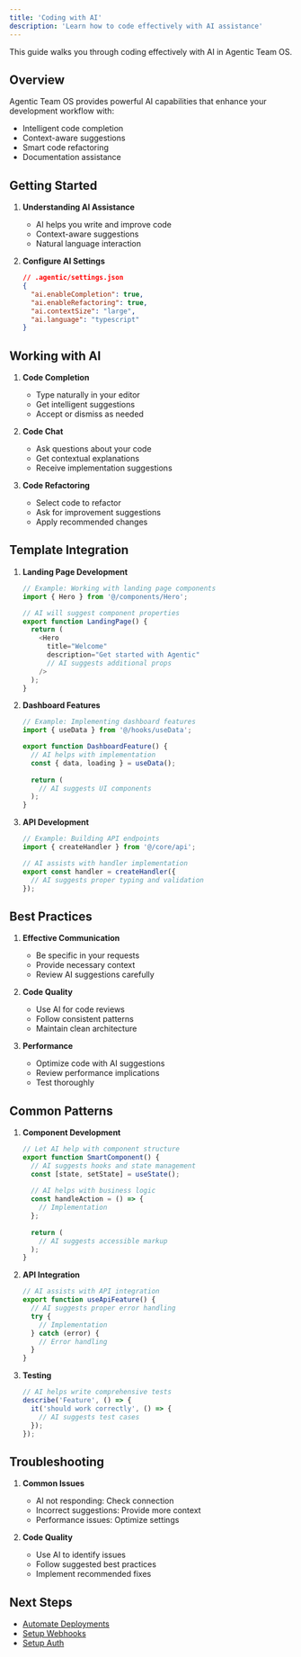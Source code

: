 ```yaml
---
title: 'Coding with AI'
description: 'Learn how to code effectively with AI assistance'
---
```


This guide walks you through coding effectively with AI in Agentic Team OS.

## Overview

Agentic Team OS provides powerful AI capabilities that enhance your development workflow with:
- Intelligent code completion
- Context-aware suggestions
- Smart code refactoring
- Documentation assistance

## Getting Started

1. **Understanding AI Assistance**
   - AI helps you write and improve code
   - Context-aware suggestions
   - Natural language interaction

2. **Configure AI Settings**
   ```json
   // .agentic/settings.json
   {
     "ai.enableCompletion": true,
     "ai.enableRefactoring": true,
     "ai.contextSize": "large",
     "ai.language": "typescript"
   }
   ```

## Working with AI

1. **Code Completion**
   - Type naturally in your editor
   - Get intelligent suggestions
   - Accept or dismiss as needed

2. **Code Chat**
   - Ask questions about your code
   - Get contextual explanations
   - Receive implementation suggestions

3. **Code Refactoring**
   - Select code to refactor
   - Ask for improvement suggestions
   - Apply recommended changes

## Template Integration

1. **Landing Page Development**
   ```typescript
   // Example: Working with landing page components
   import { Hero } from '@/components/Hero';
   
   // AI will suggest component properties
   export function LandingPage() {
     return (
       <Hero
         title="Welcome"
         description="Get started with Agentic"
         // AI suggests additional props
       />
     );
   }
   ```

2. **Dashboard Features**
   ```typescript
   // Example: Implementing dashboard features
   import { useData } from '@/hooks/useData';
   
   export function DashboardFeature() {
     // AI helps with implementation
     const { data, loading } = useData();
     
     return (
       // AI suggests UI components
     );
   }
   ```

3. **API Development**
   ```typescript
   // Example: Building API endpoints
   import { createHandler } from '@/core/api';
   
   // AI assists with handler implementation
   export const handler = createHandler({
     // AI suggests proper typing and validation
   });
   ```

## Best Practices

1. **Effective Communication**
   - Be specific in your requests
   - Provide necessary context
   - Review AI suggestions carefully

2. **Code Quality**
   - Use AI for code reviews
   - Follow consistent patterns
   - Maintain clean architecture

3. **Performance**
   - Optimize code with AI suggestions
   - Review performance implications
   - Test thoroughly

## Common Patterns

1. **Component Development**
   ```typescript
   // Let AI help with component structure
   export function SmartComponent() {
     // AI suggests hooks and state management
     const [state, setState] = useState();
     
     // AI helps with business logic
     const handleAction = () => {
       // Implementation
     };
     
     return (
       // AI suggests accessible markup
     );
   }
   ```

2. **API Integration**
   ```typescript
   // AI assists with API integration
   export function useApiFeature() {
     // AI suggests proper error handling
     try {
       // Implementation
     } catch (error) {
       // Error handling
     }
   }
   ```

3. **Testing**
   ```typescript
   // AI helps write comprehensive tests
   describe('Feature', () => {
     it('should work correctly', () => {
       // AI suggests test cases
     });
   });
   ```

## Troubleshooting

1. **Common Issues**
   - AI not responding: Check connection
   - Incorrect suggestions: Provide more context
   - Performance issues: Optimize settings

2. **Code Quality**
   - Use AI to identify issues
   - Follow suggested best practices
   - Implement recommended fixes

## Next Steps

- [Automate Deployments](/guides/automate-deployments)
- [Setup Webhooks](/guides/setup-webhooks)
- [Setup Auth](/guides/setup-auth) 